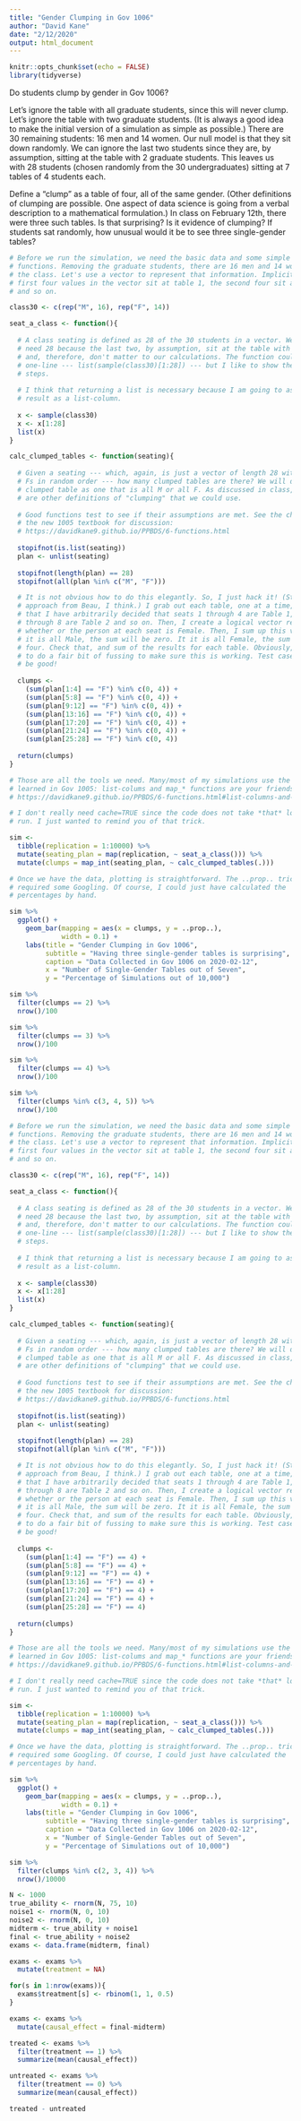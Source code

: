 ```yaml
---
title: "Gender Clumping in Gov 1006"
author: "David Kane"
date: "2/12/2020"
output: html_document
---
```


```r
knitr::opts_chunk$set(echo = FALSE)
library(tidyverse)
```

Do students clump by gender in Gov 1006? 

Let's ignore the table with all graduate students, since this will never clump. Let's ignore the table with two graduate students. (It is always a good idea to make the initial version of a simulation as simple as possible.) There are 30 remaining students: 16 men and 14 women. Our null model is that they sit down randomly. We can ignore the last two students since they are, by assumption, sitting at the table with 2 graduate students. This leaves us with 28 students (chosen randomly from the 30 undergraduates) sitting at 7 tables of 4 students each.

Define a "clump" as a table of four, all of the same gender. (Other definitions of clumping are possible. One aspect of data science is going from a verbal description to a mathematical formulation.) In class on February 12th, there were three such tables. Is that surprising? Is it evidence of clumping? If students sat randomly, how unusual would it be to see three single-gender tables?


```r
# Before we run the simulation, we need the basic data and some simple
# functions. Removing the graduate students, there are 16 men and 14 women in
# the class. Let's use a vector to represent that information. Implicitly, the
# first four values in the vector sit at table 1, the second four sit at table 2
# and so on.

class30 <- c(rep("M", 16), rep("F", 14))

seat_a_class <- function(){
  
  # A class seating is defined as 28 of the 30 students in a vector. We only
  # need 28 because the last two, by assumption, sit at the table with Cian/Alex
  # and, therefore, don't matter to our calculations. The function could be a
  # one-line --- list(sample(class30)[1:28]) --- but I like to show the individual
  # steps.
  
  # I think that returning a list is necessary because I am going to assign the
  # result as a list-column.
  
  x <- sample(class30)
  x <- x[1:28]
  list(x)
}

calc_clumped_tables <- function(seating){
  
  # Given a seating --- which, again, is just a vector of length 28 with Ms and
  # Fs in random order --- how many clumped tables are there? We will define a
  # clumped table as one that is all M or all F. As discussed in class, there
  # are other definitions of "clumping" that we could use.
  
  # Good functions test to see if their assumptions are met. See the chapter in
  # the new 1005 textbook for discussion:
  # https://davidkane9.github.io/PPBDS/6-functions.html
  
  stopifnot(is.list(seating))
  plan <- unlist(seating)
  
  stopifnot(length(plan) == 28)
  stopifnot(all(plan %in% c("M", "F")))

  # It is not obvious how to do this elegantly. So, I just hack it! (Stole this
  # approach from Beau, I think.) I grab out each table, one at a time, knowing
  # that I have arbitrarily decided that seats 1 through 4 are Table 1, seats 5
  # through 8 are Table 2 and so on. Then, I create a logical vector reporting
  # whether or the person at each seat is Female. Then, I sum up this vector. If
  # it is all Male, the sum will be zero. It it is all Female, the sum will be
  # four. Check that, and sum of the results for each table. Obviously, you need
  # to do a fair bit of fussing to make sure this is working. Test cases would
  # be good!
  
  clumps <- 
    (sum(plan[1:4] == "F") %in% c(0, 4)) +
    (sum(plan[5:8] == "F") %in% c(0, 4)) +
    (sum(plan[9:12] == "F") %in% c(0, 4)) +
    (sum(plan[13:16] == "F") %in% c(0, 4)) +
    (sum(plan[17:20] == "F") %in% c(0, 4)) +
    (sum(plan[21:24] == "F") %in% c(0, 4)) +
    (sum(plan[25:28] == "F") %in% c(0, 4))
  
  return(clumps)
}

```

```r
# Those are all the tools we need. Many/most of my simulations use the tricks we
# learned in Gov 1005: list-colums and map_* functions are your friends!
# https://davidkane9.github.io/PPBDS/6-functions.html#list-columns-and-map_-functions

# I don't really need cache=TRUE since the code does not take *that* long to
# run. I just wanted to remind you of that trick.

sim <- 
  tibble(replication = 1:10000) %>% 
  mutate(seating_plan = map(replication, ~ seat_a_class())) %>% 
  mutate(clumps = map_int(seating_plan, ~ calc_clumped_tables(.)))

```

```r
# Once we have the data, plotting is straightforward. The ..prop.. trick
# required some Googling. Of course, I could just have calculated the
# percentages by hand.

sim %>% 
  ggplot() + 
    geom_bar(mapping = aes(x = clumps, y = ..prop..), 
             width = 0.1) +
    labs(title = "Gender Clumping in Gov 1006",
         subtitle = "Having three single-gender tables is surprising",
         caption = "Data Collected in Gov 1006 on 2020-02-12",
         x = "Number of Single-Gender Tables out of Seven",
         y = "Percentage of Simulations out of 10,000")
```

```r
sim %>%
  filter(clumps == 2) %>%
  nrow()/100

sim %>%
  filter(clumps == 3) %>%
  nrow()/100

sim %>%
  filter(clumps == 4) %>%
  nrow()/100

sim %>%
  filter(clumps %in% c(3, 4, 5)) %>%
  nrow()/100
```



```r
# Before we run the simulation, we need the basic data and some simple
# functions. Removing the graduate students, there are 16 men and 14 women in
# the class. Let's use a vector to represent that information. Implicitly, the
# first four values in the vector sit at table 1, the second four sit at table 2
# and so on.

class30 <- c(rep("M", 16), rep("F", 14))

seat_a_class <- function(){
  
  # A class seating is defined as 28 of the 30 students in a vector. We only
  # need 28 because the last two, by assumption, sit at the table with Cian/Alex
  # and, therefore, don't matter to our calculations. The function could be a
  # one-line --- list(sample(class30)[1:28]) --- but I like to show the individual
  # steps.
  
  # I think that returning a list is necessary because I am going to assign the
  # result as a list-column.
  
  x <- sample(class30)
  x <- x[1:28]
  list(x)
}

calc_clumped_tables <- function(seating){
  
  # Given a seating --- which, again, is just a vector of length 28 with Ms and
  # Fs in random order --- how many clumped tables are there? We will define a
  # clumped table as one that is all M or all F. As discussed in class, there
  # are other definitions of "clumping" that we could use.
  
  # Good functions test to see if their assumptions are met. See the chapter in
  # the new 1005 textbook for discussion:
  # https://davidkane9.github.io/PPBDS/6-functions.html
  
  stopifnot(is.list(seating))
  plan <- unlist(seating)
  
  stopifnot(length(plan) == 28)
  stopifnot(all(plan %in% c("M", "F")))

  # It is not obvious how to do this elegantly. So, I just hack it! (Stole this
  # approach from Beau, I think.) I grab out each table, one at a time, knowing
  # that I have arbitrarily decided that seats 1 through 4 are Table 1, seats 5
  # through 8 are Table 2 and so on. Then, I create a logical vector reporting
  # whether or the person at each seat is Female. Then, I sum up this vector. If
  # it is all Male, the sum will be zero. It it is all Female, the sum will be
  # four. Check that, and sum of the results for each table. Obviously, you need
  # to do a fair bit of fussing to make sure this is working. Test cases would
  # be good!
  
  clumps <- 
    (sum(plan[1:4] == "F") == 4) +
    (sum(plan[5:8] == "F") == 4) +
    (sum(plan[9:12] == "F") == 4) +
    (sum(plan[13:16] == "F") == 4) +
    (sum(plan[17:20] == "F") == 4) +
    (sum(plan[21:24] == "F") == 4) +
    (sum(plan[25:28] == "F") == 4)
  
  return(clumps)
}
```

```r
# Those are all the tools we need. Many/most of my simulations use the tricks we
# learned in Gov 1005: list-colums and map_* functions are your friends!
# https://davidkane9.github.io/PPBDS/6-functions.html#list-columns-and-map_-functions

# I don't really need cache=TRUE since the code does not take *that* long to
# run. I just wanted to remind you of that trick.

sim <- 
  tibble(replication = 1:10000) %>% 
  mutate(seating_plan = map(replication, ~ seat_a_class())) %>% 
  mutate(clumps = map_int(seating_plan, ~ calc_clumped_tables(.)))

```

```r
# Once we have the data, plotting is straightforward. The ..prop.. trick
# required some Googling. Of course, I could just have calculated the
# percentages by hand.

sim %>% 
  ggplot() + 
    geom_bar(mapping = aes(x = clumps, y = ..prop..), 
             width = 0.1) +
    labs(title = "Gender Clumping in Gov 1006",
         subtitle = "Having three single-gender tables is surprising",
         caption = "Data Collected in Gov 1006 on 2020-02-12",
         x = "Number of Single-Gender Tables out of Seven",
         y = "Percentage of Simulations out of 10,000")
```

```r
sim %>%
  filter(clumps %in% c(2, 3, 4)) %>%
  nrow()/10000
```

```r
N <- 1000 
true_ability <- rnorm(N, 75, 10)
noise1 <- rnorm(N, 0, 10)
noise2 <- rnorm(N, 0, 10)
midterm <- true_ability + noise1
final <- true_ability + noise2
exams <- data.frame(midterm, final)
```

```r
exams <- exams %>%
  mutate(treatment = NA)

for(s in 1:nrow(exams)){
  exams$treatment[s] <- rbinom(1, 1, 0.5)
}
```

```r
exams <- exams %>%
  mutate(causal_effect = final-midterm)

treated <- exams %>%
  filter(treatment == 1) %>%
  summarize(mean(causal_effect))

untreated <- exams %>%
  filter(treatment == 0) %>%
  summarize(mean(causal_effect))

treated - untreated
```






